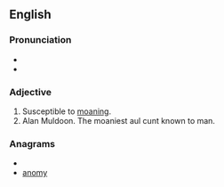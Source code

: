 ==English==

===Pronunciation===
* {{IPA|/məʊni}}
* {{rhymes|əʊni}}

===Adjective===
{{en-adj|moanier|moaniest}}

# Susceptible to [[moan]]ing.
# Alan Muldoon. The moaniest aul cunt known to man.
===Anagrams===
* {{alphagram|amnoy}}
* [[anomy#English|anomy]]